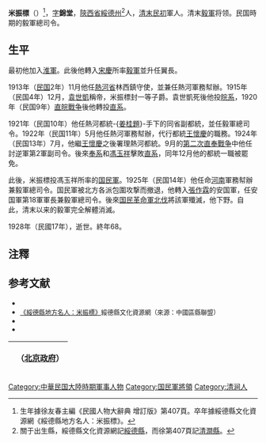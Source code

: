 '''米振標'''（{{bd|1860年||1928年|}}）<ref>生年據徐友春主編《民國人物大辭典 增訂版》第407頁。卒年據綏德縣文化資源網《綏德縣地方名人：米振標》。</ref>，[[表字|字]]'''錦堂'''，[[陝西省|陝西省]][[綏德州|綏德州]]<ref>關于出生縣，綏德縣文化資源網記[[綏德縣|綏德縣]]，而徐第407頁記[[清澗縣|清澗縣]]。</ref>人，[[清|清末]][[中華民国|民初]]軍人。清末[[毅軍|毅軍]]将领。民国時期的毅軍總司令。

== 生平 ==
最初他加入[[淮軍|淮軍]]。此後他轉入[[宋慶|宋慶]]所率[[毅軍|毅軍]]並升任翼長。

1913年（[[民国紀元|民国]]2年）11月他任[[熱河省|熱河省]]林西鎮守使，並兼任熱河軍務幇辦。1915年（民国4年）12月，[[袁世凱|袁世凱]]稱帝，米振標封一等子爵。袁世凱死後他投[[皖系|皖系]]，1920年（民国9年）[[直皖戰争|直皖戰争]]後他轉投[[直系|直系]]。

1921年（民国10年）他任熱河都統-{[[姜桂題|姜桂題]]}-手下的同省副都統，並任毅軍總司令。1922年（民国11年）5月他任熱河軍務幇辦，代行都統[[王懷慶|王懷慶]]的職務。1924年（民国13年）7月，他繼[[王懷慶|王懷慶]]之後署理熱河都統。9月的[[第二次直奉戰争|第二次直奉戰争]]中他任討逆軍第2軍副司令。後來[[奉系|奉系]]和[[馮玉祥|馮玉祥]]擊敗[[直系|直系]]，同年12月他的都統一職被罷免。

此後，米振標投馮玉祥所率的[[国民軍|国民軍]]。1925年（民国14年）他任命[[河南省_(中華民国)|河南]]軍務幇辦兼毅軍總司令。国民軍被北方各派包圍攻撃而撤退，他轉入[[張作霖|張作霖]]的安国軍，任安国軍第18軍軍長兼毅軍總司令。後來[[国民革命軍|国民革命軍]][[北伐|北伐]]將該軍殲滅，他下野。自此，清末以来的毅軍完全解體消滅。

1928年（民國17年），逝世。終年68。

== 注釋 ==
{{reflist}}

== 参考文献 ==
* <span style="font-size:90%;">{{Cite book<!--|和書-->|author = 徐友春主編|title = 民国人物大辞典 增訂版|year = 2007|publisher = 河北人民出版社|isbn = 978-7-202-03014-1}}</span>
* <span style="font-size:90%;">[https://web.archive.org/web/20160305052200/http://ziyuan.wh5000.com/suide/mingren/110526621.html 《綏德縣地方名人：米振標》]綏德縣文化資源網（來源：中國區縣聯盟）</span>
* <span style="font-size:90%;">{{Cite book<!--|和書-->|author = 来新夏等|title = 北洋軍閥史 下冊|year = 2000|publisher =  [[南開大学|南開大学]]出版社|isbn = 7-310-01517-7}}</span>
* <span style="font-size:90%;">{{Cite book<!--|和書-->|author = 劉寿林等 編|title = 民国職官年表|year = 1995|publisher = 中華書局|isbn = 7-101-01320-1}}</span>

{| class="wikitable" style="margin:0 auto"
|- 
!　{{CHN1912}}（[[中华民国北京政府|北京政府]]）
{{先代次代|[[熱河省|熱河]]都統（署理）|<small>1924年7月 - 12月</small>|[[王懷慶|王懷慶]]|[[闞朝璽|闞朝璽]]}}
|}

{{熱河行政長官|北}}
{{DEFAULTSORT:Mi米}}
[[Category:中華民国大陸時期軍事人物|Category:中華民国大陸時期軍事人物]]
[[Category:国民軍將領|Category:国民軍將領]]
[[Category:清涧人|Category:清涧人]]